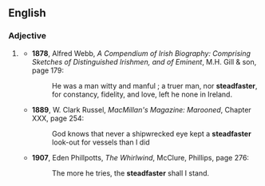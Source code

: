 ==English==

===Adjective===
{{head|en}}

# {{context|rare|lang=en}} {{en-comparative of|steadfast}}
#* '''1878''', Alfred Webb, ''A Compendium of Irish Biography: Comprising Sketches of Distinguished Irishmen, and of Eminent'', M.H. Gill & son, page 179:
#*: He was a man witty and manful ; a truer man, nor '''steadfaster''', for constancy, fidelity, and love, left he none in Ireland.
#* '''1889''', W. Clark Russel, ''MacMillan's Magazine: Marooned'', Chapter XXX, page 254:
#*: God knows that never a shipwrecked eye kept a '''steadfaster''' look-out for vessels than I did
#* '''1907''', Eden Phillpotts, ''The Whirlwind'', McClure, Phillips, page 276:
#*: The more he tries, the '''steadfaster''' shall I stand.